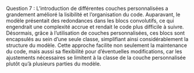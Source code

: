 Question 7 :
L'introduction de différentes couches personnalisées a grandement amélioré la lisibilité et l'organisation du code. Auparavant, le modèle présentait des redondances dans les blocs convolutifs, ce qui engendrait une complexité accrue et rendait le code plus difficile à suivre. Désormais, grâce à l'utilisation de couches personnalisées, ces blocs sont encapsulés au sein d'une seule classe, simplifiant ainsi considérablement la structure du modèle. Cette approche facilite non seulement la maintenance du code, mais aussi sa flexibilité pour d'éventuelles modifications, car les ajustements nécessaires se limitent à la classe de la couche personnalisée plutôt qu'à plusieurs parties du modèle.